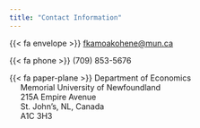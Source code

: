 ```yaml
---
title: "Contact Information"
---
```


{{< fa envelope >}} [fkamoakohene@mun.ca](mailto:fkamoakohene@mun.ca)

{{< fa phone >}} (709) 853-5676

{{< fa paper-plane >}} Department of Economics   
&nbsp;&nbsp;&nbsp;&nbsp; Memorial University of Newfoundland   
&nbsp;&nbsp;&nbsp;&nbsp; 215A Empire Avenue   
&nbsp;&nbsp;&nbsp;&nbsp; St. John's, NL, Canada   
&nbsp;&nbsp;&nbsp;&nbsp; A1C 3H3
